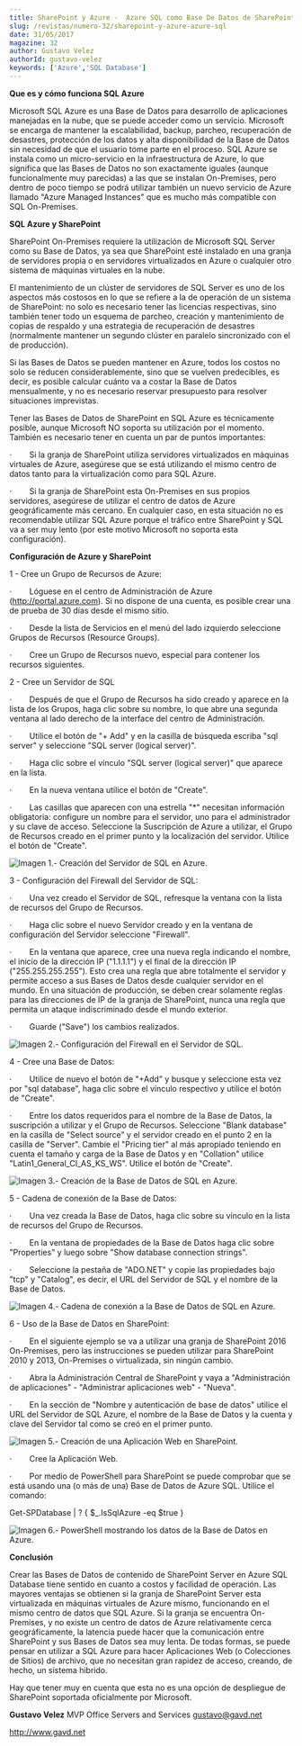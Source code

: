 ```yaml
---
title: SharePoint y Azure -  Azure SQL como Base De Datos de SharePoint
slug: /revistas/numero-32/sharepoint-y-azure-azure-sql
date: 31/05/2017
magazine: 32
author: Gustavo Velez
authorId: gustavo-velez
keywords: ['Azure','SQL Database']
---
```






**Que es y cómo funciona SQL Azure**

Microsoft SQL Azure es una Base de Datos para desarrollo de aplicaciones manejadas en la nube, que se puede acceder como un servicio. Microsoft se encarga de mantener la escalabilidad, backup, parcheo, recuperación de desastres, protección de los datos y alta disponibilidad de la Base de Datos sin necesidad de que el usuario tome parte en el proceso. SQL Azure se instala como un micro-servicio en la infraestructura de Azure, lo que significa que las Bases de Datos no son exactamente iguales (aunque funcionalmente muy parecidas) a las que se instalan On-Premises, pero dentro de poco tiempo se podrá utilizar también un nuevo servicio de Azure llamado "Azure Managed Instances" que es mucho más compatible con SQL On-Premises.

**SQL Azure y SharePoint**

SharePoint On-Premises requiere la utilización de Microsoft SQL Server como su Base de Datos, ya sea que SharePoint esté instalado en una granja de servidores propia o en servidores virtualizados en Azure o cualquier otro sistema de máquinas virtuales en la nube.

El mantenimiento de un clúster de servidores de SQL Server es uno de los aspectos más costosos en lo que se refiere a la de operación de un sistema de SharePoint: no solo es necesario tener las licencias respectivas, sino también tener todo un esquema de parcheo, creación y mantenimiento de copias de respaldo y una estrategia de recuperación de desastres (normalmente mantener un segundo clúster en paralelo sincronizado con el de producción).

Si las Bases de Datos se pueden mantener en Azure, todos los costos no solo se reducen considerablemente, sino que se vuelven predecibles, es decir, es posible calcular cuánto va a costar la Base de Datos mensualmente, y no es necesario reservar presupuesto para resolver situaciones imprevistas.

Tener las Bases de Datos de SharePoint en SQL Azure es técnicamente posible, aunque Microsoft NO soporta su utilización por el momento. También es necesario tener en cuenta un par de puntos importantes:

·         Si la granja de SharePoint utiliza servidores virtualizados en máquinas virtuales de Azure, asegúrese que se está utilizando el mismo centro de datos tanto para la virtualización como para SQL Azure.

·         Si la granja de SharePoint esta On-Premises en sus propios servidores, asegúrese de utilizar el centro de datos de Azure geográficamente más cercano. En cualquier caso, en esta situación no es recomendable utilizar SQL Azure porque el tráfico entre SharePoint y SQL va a ser muy lento (por este motivo Microsoft no soporta esta configuración).

**Configuración de Azure y SharePoint**

1 - Cree un Grupo de Recursos de Azure:

·         Lóguese en el centro de Administración de Azure (http://portal.azure.com). Si no dispone de una cuenta, es posible crear una de prueba de 30 días desde el mismo sitio.

·         Desde la lista de Servicios en el menú del lado izquierdo seleccione Grupos de Recursos (Resource Groups).

·         Cree un Grupo de Recursos nuevo, especial para contener los recursos siguientes.

2 - Cree un Servidor de SQL

·         Después de que el Grupo de Recursos ha sido creado y aparece en la lista de los Grupos, haga clic sobre su nombre, lo que abre una segunda ventana al lado derecho de la interface del centro de Administración.

·         Utilice el botón de "+ Add" y en la casilla de búsqueda escriba "sql server" y seleccione "SQL server (logical server)".

·         Haga clic sobre el vínculo "SQL server (logical server)" que aparece en la lista.

·         En la nueva ventana utilice el botón de "Create".

·         Las casillas que aparecen con una estrella "\*" necesitan información obligatoria: configure un nombre para el servidor, uno para el administrador y su clave de acceso. Seleccione la Suscripción de Azure a utilizar, el Grupo de Recursos creado en el primer punto y la localización del servidor. Utilice el botón de "Create".

![Imagen 1.- Creación del Servidor de SQL en Azure.](../../../images/numero32/sharepoint-y-azure-azure-sql/image7.png)

3 - Configuración del Firewall del Servidor de SQL:

·         Una vez creado el Servidor de SQL, refresque la ventana con la lista de recursos del Grupo de Recursos.

·         Haga clic sobre el nuevo Servidor creado y en la ventana de configuración del Servidor seleccione "Firewall".

·         En la ventana que aparece, cree una nueva regla indicando el nombre, el inicio de la dirección IP ("1.1.1.1") y el final de la dirección IP ("255.255.255.255"). Esto crea una regla que abre totalmente el servidor y permite acceso a sus Bases de Datos desde cualquier servidor en el mundo. En una situación de producción, se deben crear solamente reglas para las direcciones de IP de la granja de SharePoint, nunca una regla que permita un ataque indiscriminado desde el mundo exterior.

·         Guarde ("Save") los cambios realizados.

![ Imagen 2.- Configuración del Firewall en el Servidor de SQL.](../../../images/numero32/sharepoint-y-azure-azure-sql/image8.png)

4 - Cree una Base de Datos:

·         Utilice de nuevo el botón de "+Add" y busque y seleccione esta vez por "sql database", haga clic sobre el vínculo respectivo y utilice el botón de "Create".

·         Entre los datos requeridos para el nombre de la Base de Datos, la suscripción a utilizar y el Grupo de Recursos. Seleccione "Blank database" en la casilla de "Select source" y el servidor creado en el punto 2 en la casilla de "Server". Cambie el "Pricing tier" al más apropiado teniendo en cuenta el tamaño y carga de la Base de Datos y en "Collation" utilice "Latin1\_General\_CI\_AS\_KS\_WS". Utilice el botón de "Create".

![Imagen 3.- Creación de la Base de Datos de SQL en Azure.](../../../images/numero32/sharepoint-y-azure-azure-sql/image9.png)

5 - Cadena de conexión de la Base de Datos:

·         Una vez creada la Base de Datos, haga clic sobre su vínculo en la lista de recursos del Grupo de Recursos.

·         En la ventana de propiedades de la Base de Datos haga clic sobre "Properties" y luego sobre "Show database connection strings".

·         Seleccione la pestaña de "ADO.NET" y copie las propiedades bajo "tcp" y "Catalog", es decir, el URL del Servidor de SQL y el nombre de la Base de Datos.

![Imagen 4.- Cadena de conexión a la Base de Datos de SQL en Azure.](../../../images/numero32/sharepoint-y-azure-azure-sql/imagea.png)

6 - Uso de la Base de Datos en SharePoint:

·         En el siguiente ejemplo se va a utilizar una granja de SharePoint 2016 On-Premises, pero las instrucciones se pueden utilizar para SharePoint 2010 y 2013, On-Premises o virtualizada, sin ningún cambio.

·         Abra la Administración Central de SharePoint y vaya a "Administración de aplicaciones" - "Administrar aplicaciones web" - "Nueva".

·         En la sección de "Nombre y autenticación de base de datos" utilice el URL del Servidor de SQL Azure, el nombre de la Base de Datos y la cuenta y clave del Servidor tal como se creó en el primer punto.

![Imagen 5.- Creación de una Aplicación Web en SharePoint.](../../../images/numero32/sharepoint-y-azure-azure-sql/imageb.png)

·         Cree la Aplicación Web.

·         Por medio de PowerShell para SharePoint se puede comprobar que se está usando una (o más de una) Base de Datos de Azure SQL. Utilice el comando:

Get-SPDatabase | ? \{ \$\_.IsSqlAzure -eq \$true \}

![Imagen 6.- PowerShell mostrando los datos de la Base de Datos en Azure.](../../../images/numero32/sharepoint-y-azure-azure-sql/imagec.png)

**Conclusión**

Crear las Bases de Datos de contenido de SharePoint Server en Azure SQL Database tiene sentido en cuanto a costos y facilidad de operación. Las mayores ventajas se obtienen si la granja de SharePoint Server esta virtualizada en máquinas virtuales de Azure mismo, funcionando en el mismo centro de datos que SQL Azure. Si la granja se encuentra On-Premises, y no existe un centro de datos de Azure relativamente cerca geográficamente, la latencia puede hacer que la comunicación entre SharePoint y sus Bases de Datos sea muy lenta. De todas formas, se puede pensar en utilizar a SQL Azure para hacer Aplicaciones Web (o Colecciones de Sitios) de archivo, que no necesitan gran rapidez de acceso, creando, de hecho, un sistema hibrido.

Hay que tener muy en cuenta que esta no es una opción de despliegue de SharePoint soportada oficialmente por Microsoft.



**Gustavo Velez**
 MVP Office Servers and Services
 gustavo@gavd.net

http://www.gavd.net

